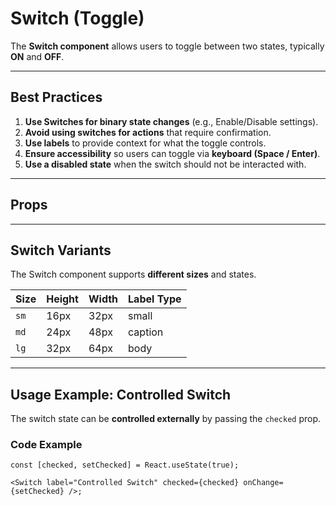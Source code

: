
<Meta of={SwitchStories} />

# Switch (Toggle)

The **Switch component** allows users to toggle between two states, typically **ON** and **OFF**.

---

## **Best Practices**
1. **Use Switches for binary state changes** (e.g., Enable/Disable settings).
2. **Avoid using switches for actions** that require confirmation.
3. **Use labels** to provide context for what the toggle controls.
4. **Ensure accessibility** so users can toggle via **keyboard (Space / Enter)**.
5. **Use a disabled state** when the switch should not be interacted with.

---

<Primary />

## Props

<Controls />

---

## **Switch Variants**
The Switch component supports **different sizes** and states.

<Unstyled>
<div class="overflow-x-auto">
  <table class="min-w-full table-auto border-collapse border border-gray-200">
    <thead>
      <tr class="bg-gray-100 text-gray-600 uppercase text-sm leading-normal">
        <th class="border border-gray-200 px-4 py-2 text-left">Size</th>
        <th class="border border-gray-200 px-4 py-2 text-left">Height</th>
        <th class="border border-gray-200 px-4 py-2 text-left">Width</th>
        <th class="border border-gray-200 px-4 py-2 text-left">Label Type</th>
      </tr>
    </thead>
    <tbody class="text-gray-700 text-sm">
      <tr>
        <td class="border border-gray-200 px-4 py-2 font-mono"><code>sm</code></td>
        <td class="border border-gray-200 px-4 py-2">16px</td>
        <td class="border border-gray-200 px-4 py-2">32px</td>
        <td class="border border-gray-200 px-4 py-2">small</td>
      </tr>
      <tr class="bg-gray-50">
        <td class="border border-gray-200 px-4 py-2 font-mono"><code>md</code></td>
        <td class="border border-gray-200 px-4 py-2">24px</td>
        <td class="border border-gray-200 px-4 py-2">48px</td>
        <td class="border border-gray-200 px-4 py-2">caption</td>
      </tr>
      <tr>
        <td class="border border-gray-200 px-4 py-2 font-mono"><code>lg</code></td>
        <td class="border border-gray-200 px-4 py-2">32px</td>
        <td class="border border-gray-200 px-4 py-2">64px</td>
        <td class="border border-gray-200 px-4 py-2">body</td>
      </tr>
    </tbody>
  </table>
</div>
</Unstyled>

---

## **Usage Example: Controlled Switch**
The switch state can be **controlled externally** by passing the `checked` prop.

<Story name="Controlled" />

### **Code Example**
```tsx
const [checked, setChecked] = React.useState(true);

<Switch label="Controlled Switch" checked={checked} onChange={setChecked} />;
